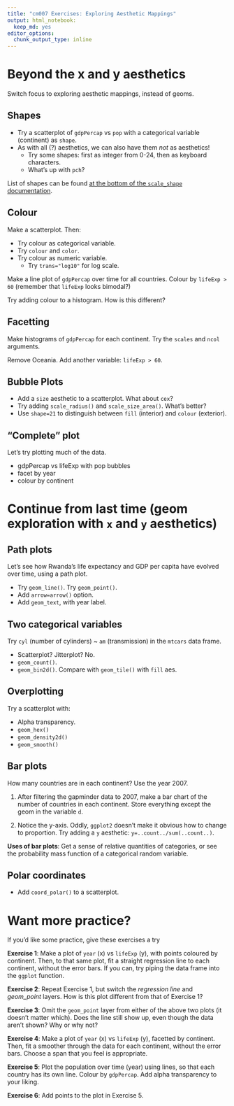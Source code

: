 ```yaml
---
title: "cm007 Exercises: Exploring Aesthetic Mappings"
output: html_notebook:
  keep_md: yes
editor_options: 
  chunk_output_type: inline
---
```




# Beyond the x and y aesthetics

Switch focus to exploring aesthetic mappings, instead of geoms. 

## Shapes

- Try a scatterplot of `gdpPercap` vs `pop` with a categorical variable (continent) as `shape`.
- As with all (?) aesthetics, we can also have them _not_ as aesthetics!
    - Try some shapes: first as integer from 0-24, then as keyboard characters.
    - What's up with `pch`?

List of shapes can be found [at the bottom of the `scale_shape` documentation](https://ggplot2.tidyverse.org/reference/scale_shape.html).

## Colour

Make a scatterplot. Then:

- Try colour as categorical variable.
- Try `colour` and `color`. 
- Try colour as numeric variable.
    - Try `trans="log10"` for log scale.


Make a line plot of `gdpPercap` over time for all countries. Colour by `lifeExp > 60` (remember that `lifeExp` looks bimodal?)


Try adding colour to a histogram. How is this different?

## Facetting

Make histograms of `gdpPercap` for each continent. Try the `scales` and `ncol` arguments. 

Remove Oceania. Add another variable: `lifeExp > 60`. 

## Bubble Plots

- Add a `size` aesthetic to a scatterplot. What about `cex`?
- Try adding `scale_radius()` and `scale_size_area()`. What's better?
- Use `shape=21` to distinguish between `fill` (interior) and `colour` (exterior).

## "Complete" plot

Let's try plotting much of the data.

- gdpPercap vs lifeExp with pop bubbles
- facet by year
- colour by continent



# Continue from last time (geom exploration with `x` and `y` aesthetics)

## Path plots

Let's see how Rwanda's life expectancy and GDP per capita have evolved over time, using a path plot.

- Try `geom_line()`. Try `geom_point()`.
- Add `arrow=arrow()` option.
- Add `geom_text`, with year label. 


## Two categorical variables

Try `cyl` (number of cylinders) ~ `am` (transmission) in the `mtcars` data frame.

- Scatterplot? Jitterplot? No.
- `geom_count()`.
- `geom_bin2d()`. Compare with `geom_tile()` with `fill` aes.

## Overplotting

Try a scatterplot with:

- Alpha transparency.
- `geom_hex()`
- `geom_density2d()`
- `geom_smooth()`


## Bar plots

How many countries are in each continent? Use the year 2007.

1. After filtering the gapminder data to 2007, make a bar chart of the number of countries in each continent. Store everything except the geom in the variable `d`.



2. Notice the y-axis. Oddly, `ggplot2` doesn't make it obvious how to change to proportion. Try adding a `y` aesthetic: `y=..count../sum(..count..)`.



__Uses of bar plots__: Get a sense of relative quantities of categories, or see the probability mass function of a categorical random variable.



## Polar coordinates

- Add `coord_polar()` to a scatterplot.


# Want more practice?

If you'd like some practice, give these exercises a try

__Exercise 1__: Make a plot of `year` (x) vs `lifeExp` (y), with points coloured by continent. Then, to that same plot, fit a straight regression line to each continent, without the error bars. If you can, try piping the data frame into the `ggplot` function.

__Exercise 2__: Repeat Exercise 1, but switch the _regression line_ and _geom\_point_ layers. How is this plot different from that of Exercise 1?

__Exercise 3__: Omit the `geom_point` layer from either of the above two plots (it doesn't matter which). Does the line still show up, even though the data aren't shown? Why or why not?

__Exercise 4__: Make a plot of `year` (x) vs `lifeExp` (y), facetted by continent. Then, fit a smoother through the data for each continent, without the error bars. Choose a span that you feel is appropriate.

__Exercise 5__: Plot the population over time (year) using lines, so that each country has its own line. Colour by `gdpPercap`. Add alpha transparency to your liking. 

__Exercise 6__: Add points to the plot in Exercise 5.